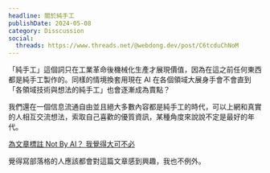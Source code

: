 ```yaml
---
headline: 關於純手工
publishDate: 2024-05-08
category: Disscussion
social:
  threads: https://www.threads.net/@webdong.dev/post/C6tcduChNoM
---
```


「純手工」這個詞只在工業革命後機械化生產才展現價值，因為在這之前任何東西都是純手工製作的。同樣的情境換套用現在 AI 在各個領域大展身手會不會直到「各領域技術與想法的純手工」也會逐漸成為賣點？

我們還在一個信息流通自由並且絕大多數內容都是純手工的時代，可以上網和真實的人相互交流想法，索取自己喜歡的優質資訊，某種角度來說說不定是最好的年代。

[為文章標註 Not By AI？ 我覺得大可不必](https://blog.kyomind.tw/not-by-ai/)

覺得寫部落格的人應該都會對這篇文章感到興趣，我也不例外。

